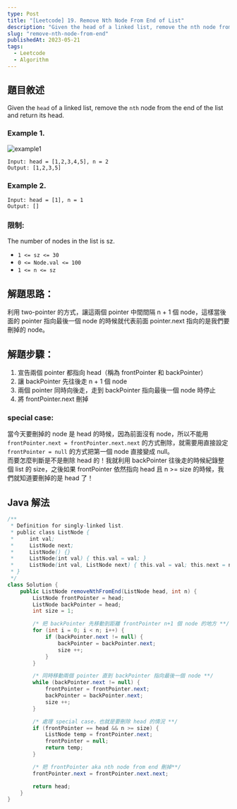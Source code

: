 ```yaml
---
type: Post
title: "[Leetcode] 19. Remove Nth Node From End of List"
description: "Given the head of a linked list, remove the nth node from the end of the list and return its head."
slug: "remove-nth-node-from-end"
publishedAt: 2023-05-21
tags:
  - Leetcode
  - Algorithm
---
```


## 題目敘述

Given the `head` of a linked list, remove the `nth` node from the end of the list and return its head.

### Example 1.

<Image
  src="/images/leetcode/remove-nth-node-from-end/example1.jpeg"
  alt="example1"
/>

```
Input: head = [1,2,3,4,5], n = 2
Output: [1,2,3,5]
```

### Example 2.

```
Input: head = [1], n = 1
Output: []
```

### 限制:

The number of nodes in the list is sz.

- `1 <= sz <= 30`
- `0 <= Node.val <= 100`
- `1 <= n <= sz`

## 解題思路：

利用 two-pointer 的方式，讓這兩個 pointer 中間間隔 n + 1 個 node，這樣當後面的 pointer 指向最後一個 node 的時候就代表前面 pointer.next 指向的是我們要刪掉的 node。

## 解題步驟：

1. 宣告兩個 pointer 都指向 head（稱為 frontPointer 和 backPointer）
2. 讓 backPointer 先往後走 n + 1 個 node
3. 兩個 pointer 同時向後走，走到 backPointer 指向最後一個 node 時停止
4. 將 frontPointer.next 刪掉

### special case:

當今天要刪掉的 node 是 head 的時候，因為前面沒有 node，所以不能用 `frontPointer.next = frontPointer.next.next` 的方式刪除，就需要用直接設定 `frontPointer = null` 的方式把第一個 node 直接變成 null。  
而要怎麼判斷是不是刪除 head 的！我就利用 backPointer 往後走的時候紀錄整個 list 的 size，之後如果 frontPointer 依然指向 head 且 n >= size 的時候，我們就知道要刪掉的是 head 了！

## Java 解法

```java
/**
 * Definition for singly-linked list.
 * public class ListNode {
 *     int val;
 *     ListNode next;
 *     ListNode() {}
 *     ListNode(int val) { this.val = val; }
 *     ListNode(int val, ListNode next) { this.val = val; this.next = next; }
 * }
 */
class Solution {
    public ListNode removeNthFromEnd(ListNode head, int n) {
        ListNode frontPointer = head;
        ListNode backPointer = head;
        int size = 1;

        /* 把 backPointer 先移動到距離 frontPointer n+1 個 node 的地方 **/
        for (int i = 0; i < n; i++) {
            if (backPointer.next != null) {
                backPointer = backPointer.next;
                size ++;
            }
        }

        /* 同時移動兩個 pointer 直到 backPointer 指向最後一個 node **/
        while (backPointer.next != null) {
            frontPointer = frontPointer.next;
            backPointer = backPointer.next;
            size ++;
        }

        /* 處理 special case，也就是要刪除 head 的情況 **/
        if (frontPointer == head && n >= size) {
            ListNode temp = frontPointer.next;
            frontPointer = null;
            return temp;
        }

        /* 把 frontPointer aka nth node from end 刪掉**/
        frontPointer.next = frontPointer.next.next;

        return head;
    }
}
```
